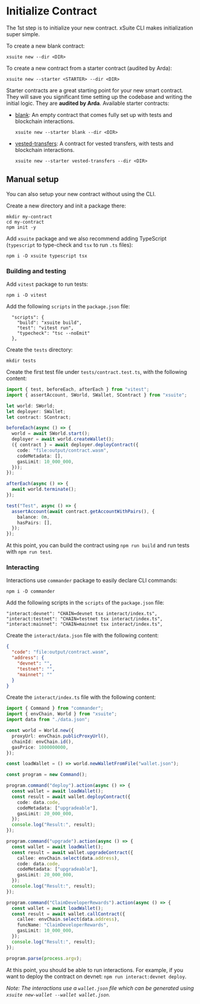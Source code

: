 # Initialize Contract

The 1st step is to initialize your new contract. xSuite CLI makes initialization super simple.

To create a new blank contract:

```
xsuite new --dir <DIR>
```

To create a new contract from a starter contract (audited by Arda):

```
xsuite new --starter <STARTER> --dir <DIR>
```

Starter contracts are a great starting point for your new smart contract. They will save you significant time setting up the codebase and writing the initial logic. They are **audited by Arda**. Available starter contracts:

- [blank](https://github.com/arda-org/xSuite/tree/main/contracts/blank): An empty contract that comes fully set up with tests and blockchain interactions.

  ```
  xsuite new --starter blank --dir <DIR>
  ```

- [vested-transfers](https://github.com/arda-org/xSuite/tree/main/contracts/vested-transfers): A contract for vested transfers, with tests and blockchain interactions.

  ```
  xsuite new --starter vested-transfers --dir <DIR>
  ```

## Manual setup

You can also setup your new contract without using the CLI.

Create a new directory and init a package there:

```
mkdir my-contract
cd my-contract
npm init -y
```

Add `xsuite` package and we also recommend adding TypeScript (`typescript` to type-check and `tsx` to run `.ts` files):

```
npm i -D xsuite typescript tsx
```

### Building and testing

Add `vitest` package to run tests:

```
npm i -D vitest
```

Add the following `scripts` in the `package.json` file:

```
  "scripts": {
    "build": "xsuite build",
    "test": "vitest run",
    "typecheck": "tsc --noEmit"
  },
```

Create the `tests` directory:

```
mkdir tests
```

Create the first test file under `tests/contract.test.ts`, with the following content:

```ts
import { test, beforeEach, afterEach } from "vitest";
import { assertAccount, SWorld, SWallet, SContract } from "xsuite";

let world: SWorld;
let deployer: SWallet;
let contract: SContract;

beforeEach(async () => {
  world = await SWorld.start();
  deployer = await world.createWallet();
  ({ contract } = await deployer.deployContract({
    code: "file:output/contract.wasm",
    codeMetadata: [],
    gasLimit: 10_000_000,
  }));
});

afterEach(async () => {
  await world.terminate();
});

test("Test", async () => {
  assertAccount(await contract.getAccountWithPairs(), {
    balance: 0n,
    hasPairs: [],
  });
});
```

At this point, you can build the contract using `npm run build` and run tests with `npm run test`.

### Interacting

Interactions use `commander` package to easily declare CLI commands:

```
npm i -D commander
```

Add the following scripts in the `scripts` of the `package.json` file:

```
"interact:devnet": "CHAIN=devnet tsx interact/index.ts",
"interact:testnet": "CHAIN=testnet tsx interact/index.ts",
"interact:mainnet": "CHAIN=mainnet tsx interact/index.ts",
```

Create the `interact/data.json` file with the following content:

```json
{
  "code": "file:output/contract.wasm",
  "address": {
    "devnet": "",
    "testnet": "",
    "mainnet": ""
  }
}
```

Create the `interact/index.ts` file with the following content:

```ts
import { Command } from "commander";
import { envChain, World } from "xsuite";
import data from "./data.json";

const world = World.new({
  proxyUrl: envChain.publicProxyUrl(),
  chainId: envChain.id(),
  gasPrice: 1000000000,
});

const loadWallet = () => world.newWalletFromFile("wallet.json");

const program = new Command();

program.command("deploy").action(async () => {
  const wallet = await loadWallet();
  const result = await wallet.deployContract({
    code: data.code,
    codeMetadata: ["upgradeable"],
    gasLimit: 20_000_000,
  });
  console.log("Result:", result);
});

program.command("upgrade").action(async () => {
  const wallet = await loadWallet();
  const result = await wallet.upgradeContract({
    callee: envChain.select(data.address),
    code: data.code,
    codeMetadata: ["upgradeable"],
    gasLimit: 20_000_000,
  });
  console.log("Result:", result);
});

program.command("ClaimDeveloperRewards").action(async () => {
  const wallet = await loadWallet();
  const result = await wallet.callContract({
    callee: envChain.select(data.address),
    funcName: "ClaimDeveloperRewards",
    gasLimit: 10_000_000,
  });
  console.log("Result:", result);
});

program.parse(process.argv);
```

At this point, you should be able to run interactions. For example, if you want to deploy the contract on devnet: `npm run interact:devnet deploy`.

_Note: The interactions use a `wallet.json` file which can be generated using `xsuite new-wallet --wallet wallet.json`._
